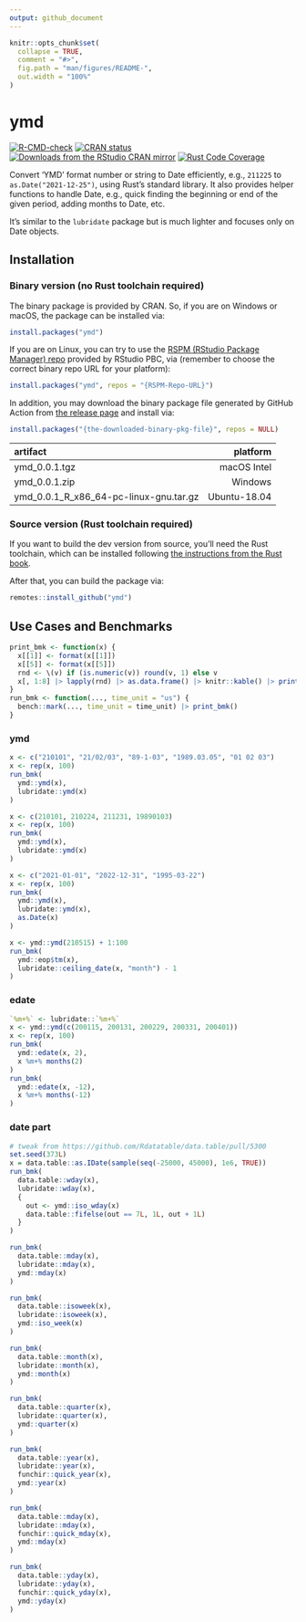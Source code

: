 ```yaml
---
output: github_document
---
```


<!-- README.md is generated from README.Rmd. Please edit that file -->

```r
knitr::opts_chunk$set(
  collapse = TRUE,
  comment = "#>",
  fig.path = "man/figures/README-",
  out.width = "100%"
)
```

# ymd

<!-- badges: start -->
[![R-CMD-check](https://github.com/shrektan/ymd/workflows/R-CMD-check/badge.svg)](https://github.com/shrektan/ymd/actions)
[![CRAN status](https://www.r-pkg.org/badges/version/ymd)](https://CRAN.R-project.org/package=ymd)
[![Downloads from the RStudio CRAN mirror](https://cranlogs.r-pkg.org/badges/ymd)](https://cran.r-project.org/package=ymd)
[![Rust Code Coverage](https://coveralls.io/repos/github/shrektan/ymd/badge.svg?branch=main)](https://coveralls.io/github/shrektan/ymd?branch=main)
<!-- badges: end -->

Convert 'YMD' format number or string to Date efficiently, e.g., `211225` to `as.Date("2021-12-25")`, using Rust's standard library.
It also provides helper functions to handle Date, e.g., quick finding the beginning or end of the given period, adding months to Date, etc.

It's similar to the `lubridate` package but is much lighter and focuses only on Date objects.

## Installation

### Binary version (no Rust toolchain required)

The binary package is provided by CRAN. So, if you are on Windows or macOS, the package can be installed via:

```r
install.packages("ymd")
```

If you are on Linux, you can try to use the [RSPM (RStudio Package Manager) repo](https://packagemanager.rstudio.com)
provided by RStudio PBC, via (remember to choose the correct binary repo URL for your platform):

```r
install.packages("ymd", repos = "{RSPM-Repo-URL}")
```

In addition, you may download the binary package file generated by GitHub Action
from [the release page](https://github.com/shrektan/ymd/releases) and install via:

```r
install.packages("{the-downloaded-binary-pkg-file}", repos = NULL)
```

| artifact                                |   platform    |
|:----------------------------------------|--------------:|
| ymd_0.0.1.tgz                           | macOS Intel   |
| ymd_0.0.1.zip                           | Windows       |
| ymd_0.0.1_R_x86_64-pc-linux-gnu.tar.gz  | Ubuntu-18.04  |


### Source version (Rust toolchain required)

If you want to build the dev version from source, you'll need the Rust toolchain, which
can be installed following [the instructions from the Rust book](https://doc.rust-lang.org/book/ch01-01-installation.html).

After that, you can build the package via:

```r
remotes::install_github("ymd")
```

## Use Cases and Benchmarks

```r
print_bmk <- function(x) {
  x[[1]] <- format(x[[1]])
  x[[5]] <- format(x[[5]])
  rnd <- \(v) if (is.numeric(v)) round(v, 1) else v
  x[, 1:8] |> lapply(rnd) |> as.data.frame() |> knitr::kable() |> print()
}
run_bmk <- function(..., time_unit = "us") {
  bench::mark(..., time_unit = time_unit) |> print_bmk()
}
```

### ymd

```r
x <- c("210101", "21/02/03", "89-1-03", "1989.03.05", "01 02 03")
x <- rep(x, 100)
run_bmk(
  ymd::ymd(x),
  lubridate::ymd(x)
)

x <- c(210101, 210224, 211231, 19890103)
x <- rep(x, 100)
run_bmk(
  ymd::ymd(x),
  lubridate::ymd(x)
)

x <- c("2021-01-01", "2022-12-31", "1995-03-22")
x <- rep(x, 100)
run_bmk(
  ymd::ymd(x),
  lubridate::ymd(x),
  as.Date(x)
)

x <- ymd::ymd(210515) + 1:100
run_bmk(
  ymd::eop$tm(x),
  lubridate::ceiling_date(x, "month") - 1
)
```

### edate

```r
`%m+%` <- lubridate::`%m+%`
x <- ymd::ymd(c(200115, 200131, 200229, 200331, 200401))
x <- rep(x, 100)
run_bmk(
  ymd::edate(x, 2),
  x %m+% months(2)
)
run_bmk(
  ymd::edate(x, -12),
  x %m+% months(-12)
)
```

### date part

```r
# tweak from https://github.com/Rdatatable/data.table/pull/5300
set.seed(373L)
x = data.table::as.IDate(sample(seq(-25000, 45000), 1e6, TRUE))
run_bmk(
  data.table::wday(x),
  lubridate::wday(x),
  {
    out <- ymd::iso_wday(x)
    data.table::fifelse(out == 7L, 1L, out + 1L)
  }
)

run_bmk(
  data.table::mday(x),
  lubridate::mday(x),
  ymd::mday(x)
)

run_bmk(
  data.table::isoweek(x),
  lubridate::isoweek(x),
  ymd::iso_week(x)
)

run_bmk(
  data.table::month(x),
  lubridate::month(x),
  ymd::month(x)
)

run_bmk(
  data.table::quarter(x),
  lubridate::quarter(x),
  ymd::quarter(x)
)

run_bmk(
  data.table::year(x),
  lubridate::year(x),
  funchir::quick_year(x),
  ymd::year(x)
)

run_bmk(
  data.table::mday(x),
  lubridate::mday(x),
  funchir::quick_mday(x),
  ymd::mday(x)
)

run_bmk(
  data.table::yday(x),
  lubridate::yday(x),
  funchir::quick_yday(x),
  ymd::yday(x)
)
```
